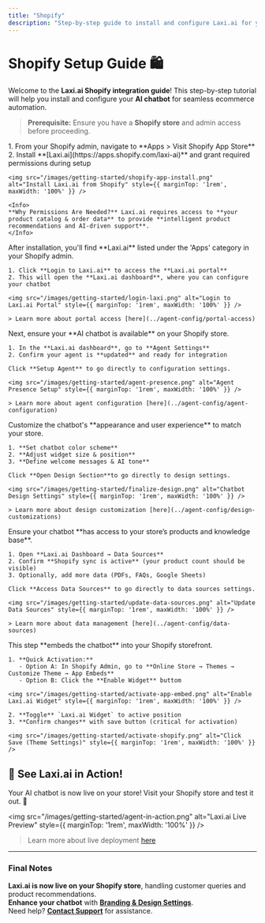 ```yaml
---
title: "Shopify"
description: "Step-by-step guide to install and configure Laxi.ai for your Shopify store."
---
```


# Shopify Setup Guide 🛍️

Welcome to the **Laxi.ai Shopify integration guide**! This step-by-step tutorial will help you install and configure your **AI chatbot** for seamless ecommerce automation.

> **Prerequisite:** Ensure you have a **Shopify store** and admin access before proceeding.

<Steps>
  <Step title="Install Laxi.ai from Shopify App Store">
    1. From your Shopify admin, navigate to **Apps > Visit Shopify App Store**  
    2. Install **[Laxi.ai](https://apps.shopify.com/laxi-ai)** and grant required permissions during setup  

    <img src="/images/getting-started/shopify-app-install.png" alt="Install Laxi.ai from Shopify" style={{ marginTop: '1rem', maxWidth: '100%' }} />

    <Info>
    **Why Permissions Are Needed?** Laxi.ai requires access to **your product catalog & order data** to provide **intelligent product recommendations and AI-driven support**.
    </Info>
  </Step>

  <Step title="Login to Laxi.ai">
    After installation, you'll find **Laxi.ai** listed under the 'Apps' category in your Shopify admin.

    1. Click **Login to Laxi.ai** to access the **Laxi.ai portal**  
    2. This will open the **Laxi.ai dashboard**, where you can configure your chatbot  

    <img src="/images/getting-started/login-laxi.png" alt="Login to Laxi.ai Portal" style={{ marginTop: '1rem', maxWidth: '100%' }} />

    > Learn more about portal access [here](../agent-config/portal-access)
  </Step>

  <Step title="Agent Presence">
    Next, ensure your **AI chatbot is available** on your Shopify store.

    1. In the **Laxi.ai dashboard**, go to **Agent Settings**  
    2. Confirm your agent is **updated** and ready for integration  

    Click **Setup Agent** to go directly to configuration settings.

    <img src="/images/getting-started/agent-presence.png" alt="Agent Presence Setup" style={{ marginTop: '1rem', maxWidth: '100%' }} />

    > Learn more about agent configuration [here](../agent-config/agent-configuration)
  </Step>

  <Step title="Finalize Your Design">
    Customize the chatbot's **appearance and user experience** to match your store.

    1. **Set chatbot color scheme**  
    2. **Adjust widget size & position**  
    3. **Define welcome messages & AI tone**  

    Click **Open Design Section**to go directly to design settings.

    <img src="/images/getting-started/finalize-design.png" alt="Chatbot Design Settings" style={{ marginTop: '1rem', maxWidth: '100%' }} />

    > Learn more about design customization [here](../agent-config/design-customizations)
  </Step>

  <Step title="Update Data Sources">
    Ensure your chatbot **has access to your store’s products and knowledge base**.

    1. Open **Laxi.ai Dashboard → Data Sources**  
    2. Confirm **Shopify sync is active** (your product count should be visible)  
    3. Optionally, add more data (PDFs, FAQs, Google Sheets)  

    Click **Access Data Sources** to go directly to data sources settings.

    <img src="/images/getting-started/update-data-sources.png" alt="Update Data Sources" style={{ marginTop: '1rem', maxWidth: '100%' }} />

    > Learn more about data management [here](../agent-config/data-sources)
  </Step>

  <Step title="Activate Laxi.ai Widget">
    This step **embeds the chatbot** into your Shopify storefront.

    1. **Quick Activation:**  
       - Option A: In Shopify Admin, go to **Online Store → Themes → Customize Theme → App Embeds**  
       - Option B: Click the **Enable Widget** buttom

    <img src="/images/getting-started/activate-app-embed.png" alt="Enable Laxi.ai Widget" style={{ marginTop: '1rem', maxWidth: '100%' }} />

    2. **Toggle** `Laxi.ai Widget` to active position  
    3. **Confirm changes** with save button (critical for activation)

    <img src="/images/getting-started/activate-shopify.png" alt="Click Save (Theme Settings)" style={{ marginTop: '1rem', maxWidth: '100%' }} />
  </Step>
</Steps>

## 🎉 See Laxi.ai in Action!  
Your AI chatbot is now live on your store! Visit your Shopify store and test it out. 🚀  

<img src="/images/getting-started/agent-in-action.png" alt="Laxi.ai Live Preview" style={{ marginTop: '1rem', maxWidth: '100%' }} />

> Learn more about live deployment [here](../agent-config/live-deployment)

---

### **Final Notes**  
<Icon icon="check" iconType="solid" /> **Laxi.ai is now live on your Shopify store**, handling customer queries and product recommendations.  
<Icon icon="check" iconType="solid" /> **Enhance your chatbot** with **[Branding & Design Settings](../agent-config/design-customizations)**.  
<Icon icon="check" iconType="solid" /> Need help? **[Contact Support](mailto:support@laxi.ai)** for assistance.  

